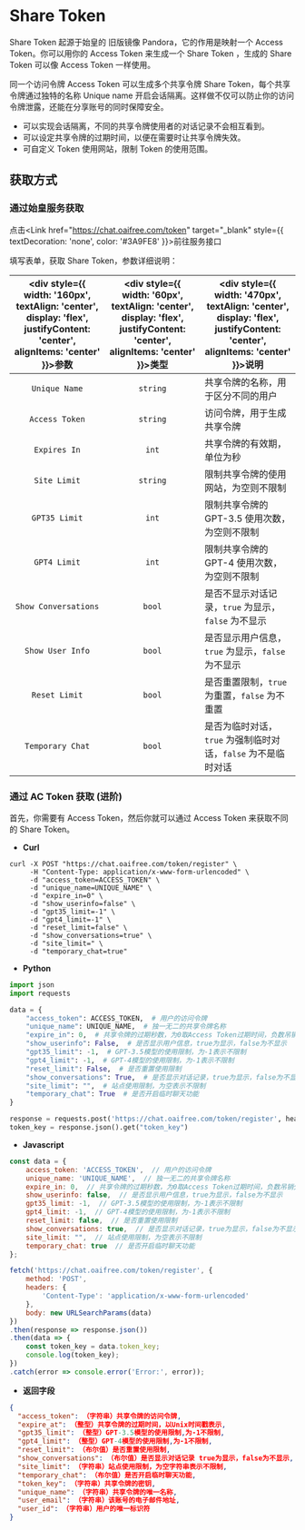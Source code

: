 
Share Token
===

Share Token 起源于始皇的 旧版镜像 Pandora，它的作用是映射一个 Access Token。你可以用你的 Access Token 来生成一个 Share Token ，生成的 Share Token 可以像 Access Token 一样使用。

同一个访问令牌 Access Token 可以生成多个共享令牌 Share Token，每个共享令牌通过独特的名称 Unique name 开启会话隔离。这样做不仅可以防止你的访问令牌泄露，还能在分享账号的同时保障安全。

- 可以实现会话隔离，不同的共享令牌使用者的对话记录不会相互看到。
- 可以设定共享令牌的过期时间，以便在需要时让共享令牌失效。
- 可自定义 Token 使用网站，限制 Token 的使用范围。

## 获取方式

### 通过始皇服务获取

点击<Link href="https://chat.oaifree.com/token" target="_blank" style={{ textDecoration: 'none', color: '#3A9FE8' }}>前往服务接口</Link>

填写表单，获取 Share Token，参数详细说明：

|<div style={{ width: '160px', textAlign: 'center', display: 'flex', justifyContent: 'center', alignItems: 'center' }}>参数</div>| <div style={{ width: '60px', textAlign: 'center', display: 'flex', justifyContent: 'center', alignItems: 'center' }}>类型</div> | <div style={{ width: '470px', textAlign: 'center', display: 'flex', justifyContent: 'center', alignItems: 'center' }}>说明</div> |
|:----------------------:|:-----------:|------------------------------------------------|
| `Unique Name`        | `string`  | 共享令牌的名称，用于区分不同的用户             |
| `Access Token`       | `string`  | 访问令牌，用于生成共享令牌                     |
| `Expires In`         | `int` | 共享令牌的有效期，单位为秒                     |
| `Site Limit`         | `string`  | 限制共享令牌的使用网站，为空则不限制           |
| `GPT35 Limit`        | `int` | 限制共享令牌的 GPT-3.5 使用次数，为空则不限制  |
| `GPT4 Limit`         | `int` | 限制共享令牌的 GPT-4 使用次数，为空则不限制    |
| `Show Conversations` | `bool` | 是否不显示对话记录，`true` 为显示，`false` 为不显示 |
| `Show User Info`     | `bool` | 是否显示用户信息，`true` 为显示，`false` 为不显示  |
| `Reset Limit`        | `bool` | 是否重置限制，`true` 为重置，`false` 为不重置      |
| `Temporary Chat`     | `bool` | 是否为临时对话，`true` 为强制临时对话，`false` 为不是临时对话 |


### 通过 AC Token 获取 (进阶)

首先，你需要有 Access Token，然后你就可以通过 Access Token 来获取不同的 Share Token。

- **Curl**
```shell copy filename="curl"
curl -X POST "https://chat.oaifree.com/token/register" \
     -H "Content-Type: application/x-www-form-urlencoded" \
     -d "access_token=ACCESS_TOKEN" \
     -d "unique_name=UNIQUE_NAME" \
     -d "expire_in=0" \
     -d "show_userinfo=false" \
     -d "gpt35_limit=-1" \
     -d "gpt4_limit=-1" \
     -d "reset_limit=false" \
     -d "show_conversations=true" \
     -d "site_limit=" \
     -d "temporary_chat=true"
```

- **Python**
```python copy filename="python"
import json
import requests

data = {
    "access_token": ACCESS_TOKEN,  # 用户的访问令牌
    "unique_name": UNIQUE_NAME,  # 独一无二的共享令牌名称
    "expire_in": 0,  # 共享令牌的过期秒数，为0取Access Token过期时间，负数吊销分享令牌
    "show_userinfo": False,  # 是否显示用户信息，true为显示，false为不显示
    "gpt35_limit": -1,  # GPT-3.5模型的使用限制，为-1表示不限制
    "gpt4_limit": -1,  # GPT-4模型的使用限制，为-1表示不限制
    "reset_limit": False,  # 是否重置使用限制
    "show_conversations": True,  # 是否显示对话记录，true为显示，false为不显示
    "site_limit": "",  # 站点使用限制，为空表示不限制
    "temporary_chat": True  # 是否开启临时聊天功能
}

response = requests.post('https://chat.oaifree.com/token/register', headers={'Content-Type': 'application/x-www-form-urlencoded'}, data=data)
token_key = response.json().get("token_key")
```

- **Javascript**
```javascript copy filename="javascript"
const data = {
    access_token: 'ACCESS_TOKEN',  // 用户的访问令牌
    unique_name: 'UNIQUE_NAME',  // 独一无二的共享令牌名称
    expire_in: 0,  // 共享令牌的过期秒数，为0取Access Token过期时间，负数吊销分享令牌
    show_userinfo: false,  // 是否显示用户信息，true为显示，false为不显示
    gpt35_limit: -1,  // GPT-3.5模型的使用限制，为-1表示不限制
    gpt4_limit: -1,  // GPT-4模型的使用限制，为-1表示不限制
    reset_limit: false,  // 是否重置使用限制
    show_conversations: true,  // 是否显示对话记录，true为显示，false为不显示
    site_limit: "",  // 站点使用限制，为空表示不限制
    temporary_chat: true  // 是否开启临时聊天功能
};

fetch('https://chat.oaifree.com/token/register', {
    method: 'POST',
    headers: {
        'Content-Type': 'application/x-www-form-urlencoded'
    },
    body: new URLSearchParams(data)
})
.then(response => response.json())
.then(data => {
    const token_key = data.token_key;
    console.log(token_key);
})
.catch(error => console.error('Error:', error));
```

- **返回字段**
```json copy filename="json"
{
  "access_token": （字符串）共享令牌的访问令牌,
  "expire_at": （整型）共享令牌的过期时间，以Unix时间戳表示,
  "gpt35_limit": （整型）GPT-3.5模型的使用限制,为-1不限制,
  "gpt4_limit": （整型）GPT-4模型的使用限制,为-1不限制,
  "reset_limit": （布尔值）是否重置使用限制,
  "show_conversations": （布尔值）是否显示对话记录 true为显示，false为不显示,
  "site_limit": （字符串）站点使用限制，为空字符串表示不限制,
  "temporary_chat": （布尔值）是否开启临时聊天功能,
  "token_key": （字符串）共享令牌的密钥,
  "unique_name": （字符串）共享令牌的唯一名称,
  "user_email": （字符串）该账号的电子邮件地址,
  "user_id": （字符串）用户的唯一标识符
}
```

